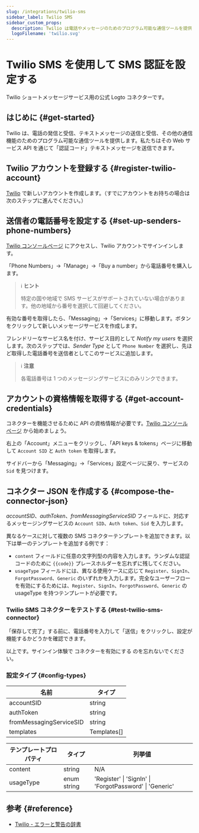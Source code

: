 ```yaml
---
slug: /integrations/twilio-sms
sidebar_label: Twilio SMS
sidebar_custom_props:
  description: Twilio は電話やメッセージのためのプログラム可能な通信ツールを提供します。
  logoFilename: 'twilio.svg'
---
```



# Twilio SMS を使用して SMS 認証を設定する

Twilio ショートメッセージサービス用の公式 Logto コネクターです。

<GuideTip />

## はじめに \{#get-started}

Twilio は、電話の発信と受信、テキストメッセージの送信と受信、その他の通信機能のためのプログラム可能な通信ツールを提供します。私たちはその Web サービス API を通じて「認証コード」テキストメッセージを送信できます。

## Twilio アカウントを登録する \{#register-twilio-account}

[Twilio](https://www.twilio.com) で新しいアカウントを作成します。（すでにアカウントをお持ちの場合は次のステップに進んでください。）

## 送信者の電話番号を設定する \{#set-up-senders-phone-numbers}

[Twilio コンソールページ](https://console.twilio.com/) にアクセスし、Twilio アカウントでサインインします。

「Phone Numbers」->「Manage」->「Buy a number」から電話番号を購入します。

> ℹ️ **ヒント**
>
> 特定の国や地域で SMS サービスがサポートされていない場合があります。他の地域から番号を選択して回避してください。

有効な番号を取得したら、「Messaging」->「Services」に移動します。ボタンをクリックして新しいメッセージサービスを作成します。

フレンドリーなサービス名を付け、サービス目的として _Notify my users_ を選択します。次のステップでは、_Sender Type_ として `Phone Number` を選択し、先ほど取得した電話番号を送信者としてこのサービスに追加します。

> ℹ️ **注意**
>
> 各電話番号は 1 つのメッセージングサービスにのみリンクできます。

## アカウントの資格情報を取得する \{#get-account-credentials}

コネクターを機能させるために API の資格情報が必要です。[Twilio コンソールページ](https://console.twilio.com/) から始めましょう。

右上の「Account」メニューをクリックし、「API keys & tokens」ページに移動して `Account SID` と `Auth token` を取得します。

サイドバーから「Messaging」->「Services」設定ページに戻り、サービスの `Sid` を見つけます。

## コネクター JSON を作成する \{#compose-the-connector-json}

_accountSID_、_authToken_、_fromMessagingServiceSID_ フィールドに、対応するメッセージングサービスの `Account SID`、`Auth token`、`Sid` を入力します。

異なるケースに対して複数の SMS コネクターテンプレートを追加できます。以下は単一のテンプレートを追加する例です：

- `content` フィールドに任意の文字列型の内容を入力します。ランダムな認証コードのために `{{code}}` プレースホルダーを忘れずに残してください。
- `usageType` フィールドには、異なる使用ケースに応じて `Register`、`SignIn`、`ForgotPassword`、`Generic` のいずれかを入力します。完全なユーザーフローを有効にするためには、`Register`、`SignIn`、`ForgotPassword`、`Generic` の usageType を持つテンプレートが必要です。

### Twilio SMS コネクターをテストする \{#test-twilio-sms-connector}

「保存して完了」する前に、電話番号を入力して「送信」をクリックし、設定が機能するかどうかを確認できます。

以上です。サインイン体験で <MainSiteUrl href="/connectors/sms-connectors/#enable-phone-number-for-end-user-flows">コネクターを有効にする</MainSiteUrl> のを忘れないでください。

### 設定タイプ \{#config-types}

| 名前                    | タイプ      |
| ----------------------- | ----------- |
| accountSID              | string      |
| authToken               | string      |
| fromMessagingServiceSID | string      |
| templates               | Templates[] |

| テンプレートプロパティ | タイプ      | 列挙値                                                  |
| ---------------------- | ----------- | ------------------------------------------------------- |
| content                | string      | N/A                                                     |
| usageType              | enum string | 'Register' \| 'SignIn' \| 'ForgotPassword' \| 'Generic' |

## 参考 \{#reference}

- [Twilio - エラーと警告の辞書](https://www.twilio.com/docs/api/errors)
